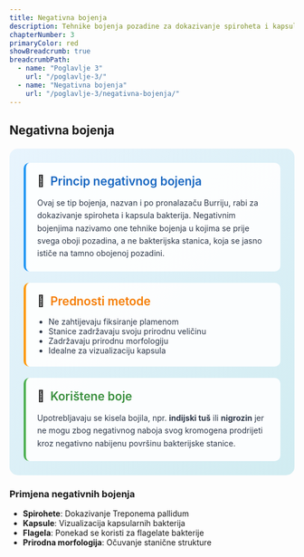 ```yaml
---
title: Negativna bojenja
description: Tehnike bojenja pozadine za dokazivanje spiroheta i kapsula bakterija
chapterNumber: 3
primaryColor: red
showBreadcrumb: true
breadcrumbPath:
  - name: "Poglavlje 3"
    url: "/poglavlje-3/"
  - name: "Negativna bojenja"
    url: "/poglavlje-3/negativna-bojenja/"
---
```


## Negativna bojenja

<div style="background: linear-gradient(135deg, #e8f4fd 0%, #d1ecf1 100%); border-radius: 15px; padding: 25px; margin: 20px 0;">
  
  <div style="background: rgba(255,255,255,0.9); padding: 20px; border-radius: 10px; margin-bottom: 20px; border-left: 4px solid #2196f3;">
    <div style="display: flex; align-items: center; margin-bottom: 15px;">
      <span style="font-size: 20px; margin-right: 10px;">🎨</span>
      <h3 style="margin: 0; color: #1565c0; font-size: 1.3rem; font-weight: 600;">Princip negativnog bojenja</h3>
    </div>
    <p style="margin: 0; color: #2d3748; line-height: 1.6;">
      Ovaj se tip bojenja, nazvan i po pronalazaču Burriju, rabi za dokazivanje spiroheta i kapsula bakterija. Negativnim bojenjima nazivamo one tehnike bojenja u kojima se prije svega oboji pozadina, a ne bakterijska stanica, koja se jasno ističe na tamno obojenoj pozadini.
    </p>
  </div>

  <div style="background: rgba(255,255,255,0.9); padding: 20px; border-radius: 10px; margin-bottom: 20px; border-left: 4px solid #ff9800;">
    <div style="display: flex; align-items: center; margin-bottom: 15px;">
      <span style="font-size: 20px; margin-right: 10px;">🔬</span>
      <h3 style="margin: 0; color: #f57c00; font-size: 1.3rem; font-weight: 600;">Prednosti metode</h3>
    </div>
    <ul style="margin: 0; padding-left: 20px; color: #2d3748;">
      <li>Ne zahtijevaju fiksiranje plamenom</li>
      <li>Stanice zadržavaju svoju prirodnu veličinu</li>
      <li>Zadržavaju prirodnu morfologiju</li>
      <li>Idealne za vizualizaciju kapsula</li>
    </ul>
  </div>

  <div style="background: rgba(255,255,255,0.9); padding: 20px; border-radius: 10px; border-left: 4px solid #4caf50;">
    <div style="display: flex; align-items: center; margin-bottom: 15px;">
      <span style="font-size: 20px; margin-right: 10px;">🧪</span>
      <h3 style="margin: 0; color: #388e3c; font-size: 1.3rem; font-weight: 600;">Korištene boje</h3>
    </div>
    <p style="margin: 0; color: #2d3748; line-height: 1.6;">
      Upotrebljavaju se kisela bojila, npr. <strong>indijski tuš</strong> ili <strong>nigrozin</strong> jer ne mogu zbog negativnog naboja svog kromogena prodrijeti kroz negativno nabijenu površinu bakterijske stanice.
    </p>
  </div>

</div>

### Primjena negativnih bojenja

- **Spirohete**: Dokazivanje Treponema pallidum
- **Kapsule**: Vizualizacija kapsularnih bakterija
- **Flagela**: Ponekad se koristi za flagelate bakterije
- **Prirodna morfologija**: Očuvanje stanične strukture